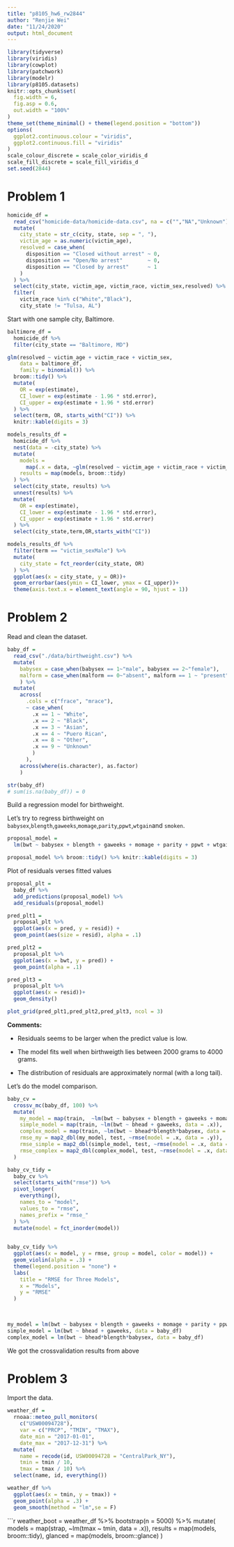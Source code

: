 ```yaml
---
title: "p8105_hw6_rw2844"
author: "Renjie Wei"
date: "11/24/2020"
output: html_document
---
```


```r
library(tidyverse)
library(viridis)
library(cowplot)
library(patchwork)
library(modelr)
library(p8105.datasets)
knitr::opts_chunk$set(
  fig.width = 6,
  fig.asp = 0.6,
  out.width = "100%"
)
theme_set(theme_minimal() + theme(legend.position = "bottom"))
options(
  ggplot2.continuous.colour = "viridis",
  ggplot2.continuous.fill = "viridis"
)
scale_colour_discrete = scale_color_viridis_d
scale_fill_discrete = scale_fill_viridis_d
set.seed(2844)
```

# Problem 1





```r
homicide_df = 
  read_csv("homicide-data/homicide-data.csv", na = c("","NA","Unknown")) %>% 
  mutate(
    city_state = str_c(city, state, sep = ", "),
    victim_age = as.numeric(victim_age),
    resolved = case_when(
      disposition == "Closed without arrest" ~ 0,
      disposition == "Open/No arrest"        ~ 0,
      disposition == "Closed by arrest"      ~ 1
    )
  ) %>% 
  select(city_state, victim_age, victim_race, victim_sex,resolved) %>% 
  filter(
    victim_race %in% c("White","Black"),
    city_state != "Tulsa, AL")
```


Start with one sample city, Baltimore.
```r
baltimore_df = 
  homicide_df %>% 
  filter(city_state == "Baltimore, MD")

glm(resolved ~ victim_age + victim_race + victim_sex,
    data = baltimore_df,
    family = binomial()) %>% 
  broom::tidy() %>% 
  mutate(
    OR = exp(estimate),
    CI_lower = exp(estimate - 1.96 * std.error),
    CI_upper = exp(estimate + 1.96 * std.error)
  ) %>% 
  select(term, OR, starts_with("CI")) %>% 
  knitr::kable(digits = 3)
```

```r
models_results_df = 
  homicide_df %>% 
  nest(data = -city_state) %>% 
  mutate(
    models = 
      map(.x = data, ~glm(resolved ~ victim_age + victim_race + victim_sex, data = .x,family = binomial())),
    results = map(models, broom::tidy)
  ) %>% 
  select(city_state, results) %>% 
  unnest(results) %>% 
  mutate(
    OR = exp(estimate),
    CI_lower = exp(estimate - 1.96 * std.error),
    CI_upper = exp(estimate + 1.96 * std.error)
  ) %>% 
  select(city_state,term,OR,starts_with("CI"))
```
```r
models_results_df %>% 
  filter(term == "victim_sexMale") %>% 
  mutate(
    city_state = fct_reorder(city_state, OR)
  ) %>% 
  ggplot(aes(x = city_state, y = OR))+
  geom_errorbar(aes(ymin = CI_lower, ymax = CI_upper))+
  theme(axis.text.x = element_text(angle = 90, hjust = 1))
```


# Problem 2


Read and clean the dataset.
```r
baby_df = 
  read_csv("./data/birthweight.csv") %>% 
  mutate(
    babysex = case_when(babysex == 1~"male", babysex == 2~"female"),
    malform = case_when(malform == 0~"absent", malform == 1 ~ "present")
    ) %>% 
  mutate(
    across(
      .cols = c("frace", "mrace"),
      ~ case_when(
        .x == 1 ~ "White",
        .x == 2 ~ "Black",
        .x == 3 ~ "Asian",
        .x == 4 ~ "Puero Rican",
        .x == 8 ~ "Other",
        .x == 9 ~ "Unknown"
        )
      ),
    across(where(is.character), as.factor)
    ) 

str(baby_df)
# sum(is.na(baby_df)) = 0
```

Build a regression model for birthweight.

Let's try to regress birthweight on 
`babysex`,`blength`,`gaweeks`,`momage`,`parity`,`ppwt`,`wtgain`and `smoken`.


```r
proposal_model = 
  lm(bwt ~ babysex + blength + gaweeks + momage + parity + ppwt + wtgain + smoken, data = baby_df)

proposal_model %>% broom::tidy() %>% knitr::kable(digits = 3)

```

Plot of residuals verses fitted values
```r
proposal_plt =
  baby_df %>% 
  add_predictions(proposal_model) %>%
  add_residuals(proposal_model) 

pred_plt1 = 
  proposal_plt %>% 
  ggplot(aes(x = pred, y = resid)) +
  geom_point(aes(size = resid), alpha = .1)

pred_plt2 = 
  proposal_plt %>% 
  ggplot(aes(x = bwt, y = pred)) +
  geom_point(alpha = .1)

pred_plt3 = 
  proposal_plt %>% 
  ggplot(aes(x = resid))+
  geom_density()

plot_grid(pred_plt1,pred_plt2,pred_plt3, ncol = 3)
```

**Comments:**

  + Residuals seems to be larger when the predict value is low.
  
  + The model fits well when birthweigth lies between 2000 grams to 4000 grams.
  
  + The distribution of residuals are approximately normal (with a long tail).
  
  
Let's do the model comparison.

```r

baby_cv = 
  crossv_mc(baby_df, 100) %>% 
  mutate(
    my_model = map(train,  ~lm(bwt ~ babysex + blength + gaweeks + momage + parity + ppwt + wtgain + smoken, data = .x)),
    simple_model = map(train, ~lm(bwt ~ bhead + gaweeks, data = .x)),
    complex_model = map(train, ~lm(bwt ~ bhead*blength*babysex, data = .x)),
    rmse_my = map2_dbl(my_model, test, ~rmse(model = .x, data = .y)),
    rmse_simple = map2_dbl(simple_model, test, ~rmse(model = .x, data = .y)),
    rmse_complex = map2_dbl(complex_model, test, ~rmse(model = .x, data = .y))
  )

baby_cv_tidy = 
  baby_cv %>% 
  select(starts_with("rmse")) %>% 
  pivot_longer(
    everything(),
    names_to = "model",
    values_to = "rmse",
    names_prefix = "rmse_"
  ) %>% 
  mutate(model = fct_inorder(model))
  

baby_cv_tidy %>% 
  ggplot(aes(x = model, y = rmse, group = model, color = model)) +
  geom_violin(alpha = .3) +
  theme(legend.position = "none") +
  labs(
    title = "RMSE for Three Models",
    x = "Models",
    y = "RMSE"
  )
  
  

my_model = lm(bwt ~ babysex + blength + gaweeks + momage + parity + ppwt + wtgain + smoken, data = baby_df)
simple_model = lm(bwt ~ bhead + gaweeks, data = baby_df)
complex_model = lm(bwt ~ bhead*blength*babysex, data = baby_df)
```

We got the crossvalidation results from above 


# Problem 3

Import the data.
```r
weather_df = 
  rnoaa::meteo_pull_monitors(
    c("USW00094728"),
    var = c("PRCP", "TMIN", "TMAX"), 
    date_min = "2017-01-01",
    date_max = "2017-12-31") %>%
  mutate(
    name = recode(id, USW00094728 = "CentralPark_NY"),
    tmin = tmin / 10,
    tmax = tmax / 10) %>%
  select(name, id, everything())
```


```r
weather_df %>%
  ggplot(aes(x = tmin, y = tmax)) +
  geom_point(alpha = .3) +
  geom_smooth(method = "lm",se = F)
```
 
```r
weather_boot = 
  weather_df %>% 
  bootstrap(n = 5000) %>%
  mutate(
    models = map(strap, ~lm(tmax ~ tmin, data = .x)),
    results = map(models, broom::tidy),
    glanced = map(models, broom::glance)
    ) 
